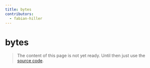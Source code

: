 ```yaml
---
title: bytes
contributors:
  - fabian-hiller
---
```


# bytes

> The content of this page is not yet ready. Until then just use the [source code](https://github.com/fabian-hiller/valibot/blob/main/library/src/validations/bytes/bytes.ts).
